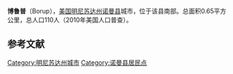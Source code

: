{{Infobox settlement
|official_name            = 博鲁普
|settlement_type          = 城市
|nickname                 = 
|motto                    =

<!-- Images -->
|image_skyline            = 
|imagesize                = 
|image_caption            = 
|image_flag               = 
|image_seal               =

<!-- Maps -->
|image_map                = Norman_County_Minnesota_Incorporated_and_Unincorporated_areas_Borup_Highlighted.svg
|mapsize                  = 250px
|map_caption              = 所在位置
|image_map1               = 
|mapsize1                 = 
|map_caption1             =

<!-- Location -->
|coordinates_region       = US-MN
|subdivision_type         = 国家
|subdivision_name         = 美国
|subdivision_type1        = 州
|subdivision_name1        = 明尼苏达州
|subdivision_type2        = 县
|subdivision_name2        = 诺曼县
<!-- Area -->
|unit_pref                = Imperial
|area_footnotes           =  
|area_magnitude           = 
|area_total_km2           = 0.65
|area_land_km2            = 0.65
|area_water_km2           = 0
|area_total_sq_mi         = 0.25
|area_land_sq_mi          = 0.25
|area_water_sq_mi         = 0

<!-- Population -->
|population_as_of         = 2010年
|population_est           = 107
|pop_est_as_of            = 2012<ref name="2012 Pop Estimate">{{cite web|title=Population Estimates|url=http://www.census.gov/popest/data/cities/totals/2012/SUB-EST2012.html|publisher=[[United_States_Census_Bureau|United States Census Bureau]]|accessdate=2013-05-28|archive-url=https://www.webcitation.org/6HQu4Spqa?url=http://www.census.gov/popest/data/cities/totals/2012/SUB-EST2012.html|archive-date=2013-06-17|dead-url=yes}}</ref>
|population_footnotes     =  
|population_total         = 110
|population_density_km2   = 169.9
|population_density_sq_mi = 440.0

<!-- General information -->
|timezone                 = [[北美中部时区|北美中部时区(CST)]]
|utc_offset               = -6
|timezone_DST             = CDT
|utc_offset_DST           = -5
|elevation_footnotes      = 
|elevation_m              = 276
|elevation_ft             = 906
|latd = 47 |latm = 10 |lats = 50 |latNS = N
|longd = 96 |longm = 30 |longs = 18 |longEW = W

<!-- Area/postal codes & others -->
|postal_code_type         = 邮编
|postal_code              = 56519
|area_code                = 218
|blank_name               = [[联邦信息处理标准|FIPS编码]]
|blank_info               = 27-07030
|blank1_name              = [[地名信息系统|GNIS]]标识ID
|blank1_info              = 0640389{{GR|3}}
|website                  = 
|footnotes                = 
}}

'''博鲁普'''（Borup），[[美国|美国]][[明尼苏达州|明尼苏达州]][[诺曼县|诺曼县]]城市，位于该县南部。总面积0.65平方公里，总人口110人（2010年美国人口普查）。

==参考文献==
{{reflist}}

[[Category:明尼苏达州城市|Category:明尼苏达州城市]]
[[Category:诺曼县居民点|Category:诺曼县居民点]]